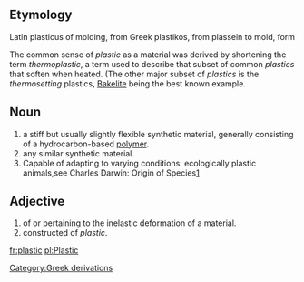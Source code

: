 ==Etymology==

Latin plasticus of molding, from Greek plastikos, from plassein to mold, form

The common sense of ''plastic'' as a material was derived by shortening the term ''thermoplastic'', a term used to describe that subset of common ''plastics'' that soften when heated.  (The other major subset of ''plastics'' is the ''thermosetting'' plastics, [[Bakelite]] being the best known example.

==Noun==
# a stiff but usually slightly flexible synthetic material, generally consisting of a hydrocarbon-based [[polymer]].
# any similar synthetic material.
# Capable of adapting to varying conditions: ecologically plastic animals,see Charles Darwin: Origin of Species[http://en.wikipedia.org/wiki/Origin_of_Species]

==Adjective==
# of or pertaining to the inelastic deformation of a material.
# constructed of ''plastic''.

[[Category:Greek derivations]]

[[fr:plastic]]
[[pl:Plastic]]